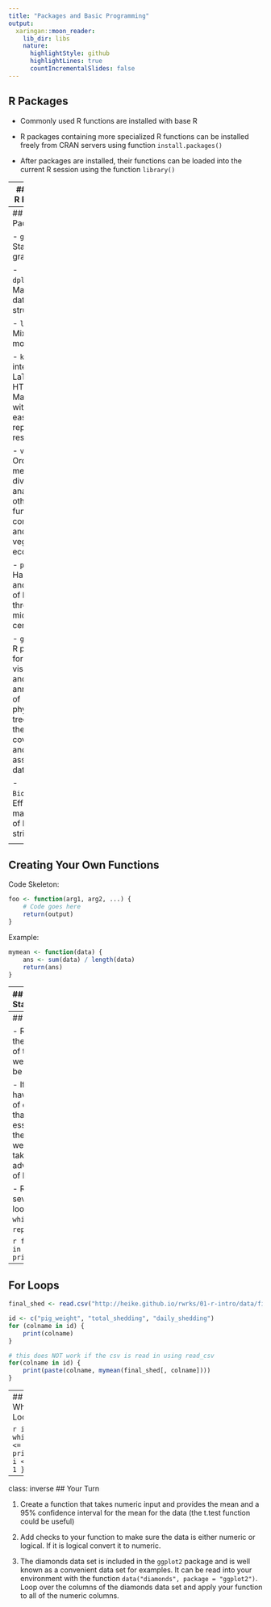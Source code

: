 ```yaml
---
title: "Packages and Basic Programming"
output: 
  xaringan::moon_reader:
    lib_dir: libs
    nature:
      highlightStyle: github
      highlightLines: true
      countIncrementalSlides: false
---
```


## R Packages

- Commonly used R functions are installed with base R

- R packages containing more specialized R functions can be installed freely from CRAN servers using function `install.packages()`

- After packages are installed, their functions can be loaded into the current R session using the function `library()`

---
## Finding R Packages

- How do I locate a package with the desired function?

- Google ("R project" + search term works well)

- R website task views to search relevent subjects: http://cran.r-project.org/web/views/

- ??searchterm will search R help for pages related to the search term

<!--
 `sos` package adds helpful features for searching for packages related to a particular topic
-->

---
## Handy R Packages

- `ggplot2`: Statistical graphics

- `dplyr`/`tidyr`: Manipulating data structures

- `lme4`: Mixed models

- `knitr`: integrate LaTeX, HTML, or Markdown with R for easy reproducible research

- `vegan`: Ordination methods, diversity analysis and other
functions for community and vegetation ecologists.

- `phyloseq`: Handling and analysis of high-throughput microbiome census data

- `ggtree`: an R package for visualization and annotation of phylogenetic trees with their covariates and other associated data

- `Biostrings`: Efficient manipulation of biological strings

<!-- this needs updated!! -->

---
## Creating Your Own Functions

Code Skeleton:

```r
foo <- function(arg1, arg2, ...) {
    # Code goes here
    return(output)
}
```

Example:

```r
mymean <- function(data) {
    ans <- sum(data) / length(data)
    return(ans)
}
```

---
## If/Else Statements

Skeleton:

```r
if (condition) {
    # Some code that runs if condition is TRUE
} else {
    # Some code that runs if condition is FALSE
}
```

Example:

```r
mymean <- function(data) {
    if (!is.numeric(data)) {
        stop("Numeric input is required")
    } else {
        ans <- sum(data) / length(data)
        return(ans)
    }
}
```

---
## Looping

- Reducing the amount of typing we do can be nice

- If we have a lot of code that is essentially the same we can take advantage of looping.

- R offers several loops: `for`, `while`, `repeat`.

```r
for (i in 1:3) {
    print(i)
}
```

---
## For Loops

```r
final_shed <- read.csv("http://heike.github.io/rwrks/01-r-intro/data/final_shedding.csv")

id <- c("pig_weight", "total_shedding", "daily_shedding")
for (colname in id) {
    print(colname)
}

# this does NOT work if the csv is read in using read_csv
for(colname in id) {
    print(paste(colname, mymean(final_shed[, colname])))
}
```

---
## While Loops

```r
i <- 1
while (i <= 5) {
    print(i)
    i <- i + 1
}
```

---
class: inverse
## Your Turn 

1. Create a function that takes numeric input and provides the mean and a 95% confidence interval for the mean for the data (the t.test function could be useful)

2. Add checks to your function to make sure the data is either numeric or logical.  If it is logical convert it to numeric.

3. The diamonds data set is included in the `ggplot2` package and is well known as a convenient data set for examples. It can be read into your environment with the function `data("diamonds", package = "ggplot2")`. Loop over the columns of the diamonds data set and apply your function to all of the numeric columns.
